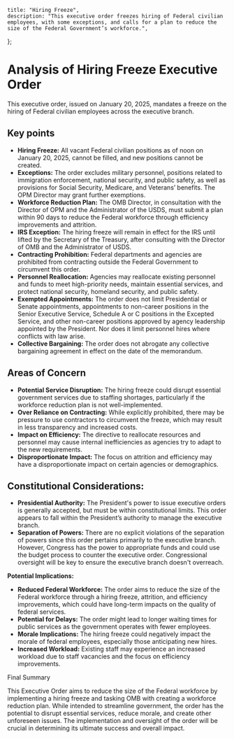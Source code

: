     title: "Hiring Freeze",
    description: "This executive order freezes hiring of Federal civilian employees, with some exceptions, and calls for a plan to reduce the size of the Federal Government’s workforce.",
};

# Analysis of Hiring Freeze Executive Order

This executive order, issued on January 20, 2025, mandates a freeze on the hiring of Federal civilian employees across the executive branch.

## Key points

- **Hiring Freeze:** All vacant Federal civilian positions as of noon on January 20, 2025, cannot be filled, and new positions cannot be created.
- **Exceptions:** The order excludes military personnel, positions related to immigration enforcement, national security, and public safety, as well as provisions for Social Security, Medicare, and Veterans’ benefits. The OPM Director may grant further exemptions.
- **Workforce Reduction Plan:** The OMB Director, in consultation with the Director of OPM and the Administrator of the USDS, must submit a plan within 90 days to reduce the Federal workforce through efficiency improvements and attrition.
- **IRS Exception:** The hiring freeze will remain in effect for the IRS until lifted by the Secretary of the Treasury, after consulting with the Director of OMB and the Administrator of USDS.
- **Contracting Prohibition:** Federal departments and agencies are prohibited from contracting outside the Federal Government to circumvent this order.
- **Personnel Reallocation:** Agencies may reallocate existing personnel and funds to meet high-priority needs, maintain essential services, and protect national security, homeland security, and public safety.
- **Exempted Appointments:**  The order does not limit Presidential or Senate appointments, appointments to non-career positions in the Senior Executive Service, Schedule A or C positions in the Excepted Service, and other non-career positions approved by agency leadership appointed by the President. Nor does it limit personnel hires where conflicts with law arise.
- **Collective Bargaining:** The order does not abrogate any collective bargaining agreement in effect on the date of the memorandum.

## Areas of Concern

- **Potential Service Disruption:** The hiring freeze could disrupt essential government services due to staffing shortages, particularly if the workforce reduction plan is not well-implemented.
- **Over Reliance on Contracting:**  While explicitly prohibited, there may be pressure to use contractors to circumvent the freeze, which may result in less transparency and increased costs.
- **Impact on Efficiency:** The directive to reallocate resources and personnel may cause internal inefficiencies as agencies try to adapt to the new requirements.
- **Disproportionate Impact:** The focus on attrition and efficiency may have a disproportionate impact on certain agencies or demographics.

## Constitutional Considerations:

- **Presidential Authority:** The President's power to issue executive orders is generally accepted, but must be within constitutional limits.  This order appears to fall within the President’s authority to manage the executive branch.
- **Separation of Powers:** There are no explicit violations of the separation of powers since this order pertains primarily to the executive branch. However, Congress has the power to appropriate funds and could use the budget process to counter the executive order. Congressional oversight will be key to ensure the executive branch doesn't overreach.

**Potential Implications:**

- **Reduced Federal Workforce:** The order aims to reduce the size of the Federal workforce through a hiring freeze, attrition, and efficiency improvements, which could have long-term impacts on the quality of federal services.
- **Potential for Delays:** The order might lead to longer waiting times for public services as the government operates with fewer employees.
- **Morale Implications:** The hiring freeze could negatively impact the morale of federal employees, especially those anticipating new hires.
- **Increased Workload:** Existing staff may experience an increased workload due to staff vacancies and the focus on efficiency improvements.

Final Summary

This Executive Order aims to reduce the size of the Federal workforce by implementing a hiring freeze and tasking OMB with creating a workforce reduction plan. While intended to streamline government, the order has the potential to disrupt essential services, reduce morale, and create other unforeseen issues. The implementation and oversight of the order will be crucial in determining its ultimate success and overall impact.

